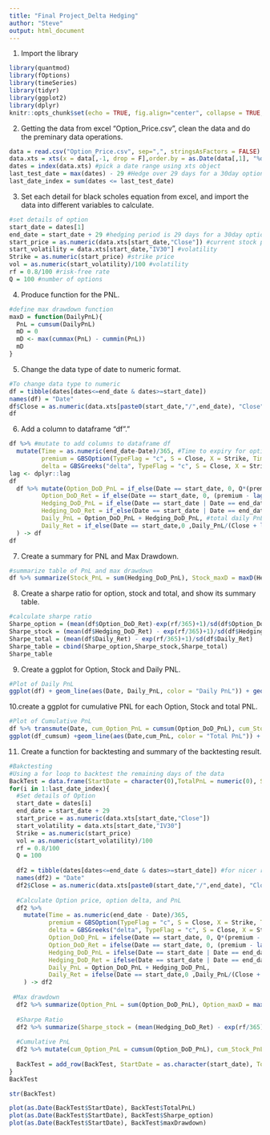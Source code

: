 ---
title: "Final Project_Delta Hedging"
author: "Steve"
output: html_document
---

1. Import the library
```{r setup, include=FALSE}
library(quantmod)
library(fOptions)
library(timeSeries)
library(tidyr)
library(ggplot2)
library(dplyr)
knitr::opts_chunk$set(echo = TRUE, fig.align="center", collapse = TRUE, cache = TRUE)
```

2. Getting the data from excel "Option_Price.csv", clean the data and do the preminary data operations.
```{r}
data = read.csv("Option_Price.csv", sep=",", stringsAsFactors = FALSE)
data.xts = xts(x = data[,-1, drop = F],order.by = as.Date(data[,1], "%d-%B-%y")) #Create xts object
dates = index(data.xts) #pick a date range using xts object
last_test_date = max(dates) - 29 #Hedge over 29 days for a 30day option
last_date_index = sum(dates <= last_test_date)

```

3. Set each detail for black scholes equation from excel, and import the data into different variables to calculate.
```{r}
#set details of option
start_date = dates[1]
end_date = start_date + 29 #hedging period is 29 days for a 30day option
start_price = as.numeric(data.xts[start_date,"Close"]) #current stock price
start_volatility = data.xts[start_date,"IV30"] #volatility
Strike = as.numeric(start_price) #strike price
vol = as.numeric(start_volatility)/100 #volatility
rf = 0.8/100 #risk-free rate
Q = 100 #number of options

```

4. Produce function for the PNL.
```{r}
#define max drawdown function
maxD = function(DailyPnL){
  PnL = cumsum(DailyPnL)
  mD = 0
  mD <- max(cummax(PnL) - cummin(PnL))
  mD
}
```

5. Change the data type of date to numeric format. 

```{r}
#To change data type to numeric
df = tibble(dates[dates<=end_date & dates>=start_date]) 
names(df) = "Date"
df$Close = as.numeric(data.xts[paste0(start_date,"/",end_date), "Close"])
df
```

6. Add a column to dataframe "df"."
```{r}

df %>% #mutate to add columns to dataframe df
  mutate(Time = as.numeric(end_date-Date)/365, #Time to expiry for option price calculation
         premium = GBSOption(TypeFlag = "c", S = Close, X = Strike, Time = Time, r = rf, b = 0, sigma = vol)@price, #Calculating call option price
         delta = GBSGreeks("delta", TypeFlag = "c", S = Close, X = Strike, Time = Time, r = rf, b = 0, sigma = vol)) -> df #Calculating option delta
lag <- dplyr::lag
df
  df %>% mutate(Option_DoD_PnL = if_else(Date == start_date, 0, Q*(premium - lag(premium))), #daily option PnL
         Option_DoD_Ret = if_else(Date == start_date, 0, (premium - lag(premium))/lag(premium)), #daily option PnL expressed as returns
         Hedging_DoD_PnL = if_else(Date == start_date | Date == end_date, 0, Q*lag(delta)*(lag(Close)-Close)), #daily hedging PnL
         Hedging_DoD_Ret = if_else(Date == start_date | Date == end_date, 0, (lag(Close)-Close)/Close), #daily hedging PnL expressed as returns
         Daily_PnL = Option_DoD_PnL + Hedging_DoD_PnL, #total daily PnL
         Daily_Ret = if_else(Date == start_date,0 ,Daily_PnL/(Close + lag(premium))) #total daily PnL expressed as returns
  ) -> df 
df
```

7. Create a summary for PNL and Max Drawdown.
```{r}
#summarize table of PnL and max drawdown
df %>% summarize(Stock_PnL = sum(Hedging_DoD_PnL), Stock_maxD = maxD(Hedging_DoD_PnL), Option_PnL = sum(Option_DoD_PnL), Option_maxD = maxD(Option_DoD_PnL), PnL = sum(Daily_PnL), maxDrawdown = maxD(Daily_PnL)) 

```

8. Create a sharpe ratio for option, stock and total, and show its summary table.
```{r}
#calculate sharpe ratio
Sharpe_option = (mean(df$Option_DoD_Ret)-exp(rf/365)+1)/sd(df$Option_DoD_Ret)
Sharpe_stock = (mean(df$Hedging_DoD_Ret) - exp(rf/365)+1)/sd(df$Hedging_DoD_Ret)
Sharpe_total = (mean(df$Daily_Ret) - exp(rf/365)+1)/sd(df$Daily_Ret)
Sharpe_table = cbind(Sharpe_option,Sharpe_stock,Sharpe_total)
Sharpe_table
```

9. Create a ggplot for Option, Stock and Daily PNL.
```{r}
#Plot of Daily PnL
ggplot(df) + geom_line(aes(Date, Daily_PnL, color = "Daily PnL")) + geom_line(aes(Date, Hedging_DoD_PnL, color = "Stock PnL")) + geom_line(aes(Date, Option_DoD_PnL, color = "Option PnL")) + ggtitle("Plot of Daily PnL") +   scale_color_manual(name = "Daily PnL", values = c("Daily PnL" = "black", "Stock PnL"="green", "Option PnL"="blue"))


```

10.create a ggplot for cumulative PNL for each Option, Stock and total PNL.
```{r}
#Plot of Cumulative PnL
df %>% transmute(Date, cum_Option_PnL = cumsum(Option_DoD_PnL), cum_Stock_PnL = cumsum(Hedging_DoD_PnL), cum_PnL = cumsum(Daily_PnL)) -> df_cumsum
ggplot(df_cumsum) +geom_line(aes(Date,cum_PnL, color = "Total PnL")) + geom_line(aes(Date, cum_Stock_PnL, color = "Stock PnL")) + geom_line(aes(Date, cum_Option_PnL, color = "Option PnL")) + ggtitle("Plot of Cumulative PnL") +   scale_color_manual(name = "Cumulative Daily PnL", values = c("Total PnL" = "black", "Stock PnL"="green", "Option PnL"="blue")) + ylab("Cumulative PnL")
```

11. Create a function for backtesting and summary of the backtesting result.
```{r}
#Bakctesting
#Using a for loop to backtest the remaining days of the data 
BackTest = data.frame(StartDate = character(0),TotalPnL = numeric(0), StockPnL = numeric(0), OptionPnL = numeric(0),maxDrawdown = numeric(0),Sharpe_stock = numeric(0), Sharpe_option = numeric(0), Sharpe_total = numeric(0), stringsAsFactors = FALSE) #generate
for(i in 1:last_date_index){
  #Set details of Option
  start_date = dates[i]
  end_date = start_date + 29
  start_price = as.numeric(data.xts[start_date,"Close"])
  start_volatility = data.xts[start_date,"IV30"]
  Strike = as.numeric(start_price)
  vol = as.numeric(start_volatility)/100
  rf = 0.8/100
  Q = 100
  
  df2 = tibble(dates[dates<=end_date & dates>=start_date]) #for nicer representation of dataframe
  names(df2) = "Date"
  df2$Close = as.numeric(data.xts[paste0(start_date,"/",end_date), "Close"])
  
  #Calculate Option price, option delta, and PnL
  df2 %>%
    mutate(Time = as.numeric(end_date - Date)/365, 
           premium = GBSOption(TypeFlag = "c", S = Close, X = Strike, Time = Time, r = rf, b = 0, sigma = vol)@price, 
           delta = GBSGreeks("delta", TypeFlag = "c", S = Close, X = Strike, Time = Time, r = rf, b = 0, sigma = vol), 
           Option_DoD_PnL = ifelse(Date == start_date, 0, Q*(premium - lag(premium))),
           Option_DoD_Ret = ifelse(Date == start_date, 0, (premium - lag(premium))/lag(premium)),
           Hedging_DoD_PnL = ifelse(Date == start_date | Date == end_date, 0, Q*lag(delta)*(lag(Close)-Close)),
           Hedging_DoD_Ret = ifelse(Date == start_date | Date == end_date, 0, (lag(Close)-Close)/Close),
           Daily_PnL = Option_DoD_PnL + Hedging_DoD_PnL,
           Daily_Ret = ifelse(Date == start_date,0 ,Daily_PnL/(Close + lag(premium)))
    ) -> df2
  
 #Max drawdown
  df2 %>% summarize(Option_PnL = sum(Option_DoD_PnL), Option_maxD = maxD(Option_DoD_PnL), Stock_PnL = sum(Hedging_DoD_PnL), Stock_maxD = maxD(Hedging_DoD_PnL), PnL = sum(Daily_PnL), maxDrawdown = maxD(Daily_PnL)) -> bt_maxD
  
  #Sharpe Ratio
  df2 %>% summarize(Sharpe_stock = (mean(Hedging_DoD_Ret) - exp(rf/365)+1)/sd(Hedging_DoD_Ret), Sharpe_option = (mean(Option_DoD_Ret)-exp(rf/365)+1)/sd(Option_DoD_Ret), Sharpe_total = (mean(Daily_Ret) - exp(rf/365)+1)/sd(Daily_Ret)) -> bt_Sharpe
  
  #Cumulative PnL
  df2 %>% mutate(cum_Option_PnL = cumsum(Option_DoD_PnL), cum_Stock_PnL = cumsum(Hedging_DoD_PnL), cum_PnL = cumsum(Daily_PnL)) %>% filter(row_number() == n()) -> bt_PnL
  
  BackTest = add_row(BackTest, StartDate = as.character(start_date), TotalPnL = bt_PnL$cum_PnL[1], StockPnL = bt_PnL$cum_Stock_PnL[1], OptionPnL = bt_PnL$cum_Option_PnL[1], maxDrawdown = bt_maxD$maxDrawdown[1], Sharpe_stock = bt_Sharpe$Sharpe_stock, Sharpe_option = bt_Sharpe$Sharpe_option, Sharpe_total = bt_Sharpe$Sharpe_total)
}
BackTest  

str(BackTest)

plot(as.Date(BackTest$StartDate), BackTest$TotalPnL)
plot(as.Date(BackTest$StartDate), BackTest$Sharpe_option)
plot(as.Date(BackTest$StartDate), BackTest$maxDrawdown)
```
